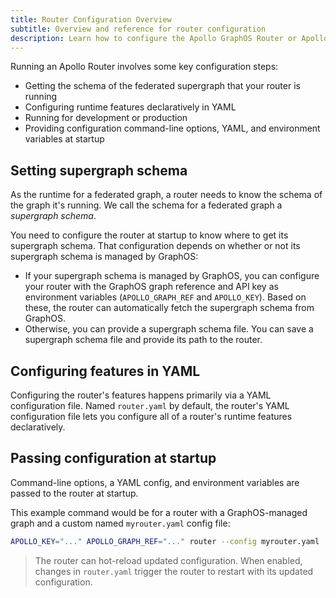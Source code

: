 ```yaml
---
title: Router Configuration Overview
subtitle: Overview and reference for router configuration
description: Learn how to configure the Apollo GraphOS Router or Apollo Router Core with environment variables, command-line options and commands, and YAML configuration files.
---
```


Running an Apollo Router involves some key configuration steps:
- Getting the schema of the federated supergraph that your router is running
- Configuring runtime features declaratively in YAML
- Running for development or production 
- Providing configuration command-line options, YAML, and environment variables at startup

## Setting supergraph schema

As the runtime for a federated graph, a router needs to know the schema of the graph it's running. We call the schema for a federated graph a _supergraph schema_. 

You need to configure the router at startup to know where to get its supergraph schema. That configuration depends on whether or not its supergraph schema is managed by GraphOS:

- If your supergraph schema is managed by GraphOS, you can configure your router with the GraphOS graph reference and API key as environment variables (`APOLLO_GRAPH_REF` and `APOLLO_KEY`). Based on these, the router can automatically fetch the supergraph schema from GraphOS.
- Otherwise, you can provide a supergraph schema file. You can save a supergraph schema file and provide its path to the router. 

## Configuring features in YAML

Configuring the router's features happens primarily via a YAML configuration file. Named `router.yaml` by default, the router's YAML configuration file lets you configure all of a router's runtime features declaratively. 

## Passing configuration at startup

Command-line options, a YAML config, and environment variables are passed to the router at startup. 

This example command would be for a router with a GraphOS-managed graph and a custom named `myrouter.yaml` config file:

```bash showLineNumbers=false
APOLLO_KEY="..." APOLLO_GRAPH_REF="..." router --config myrouter.yaml
```

> The router can hot-reload updated configuration. When enabled, changes in `router.yaml` trigger the router to restart with its updated configuration.
